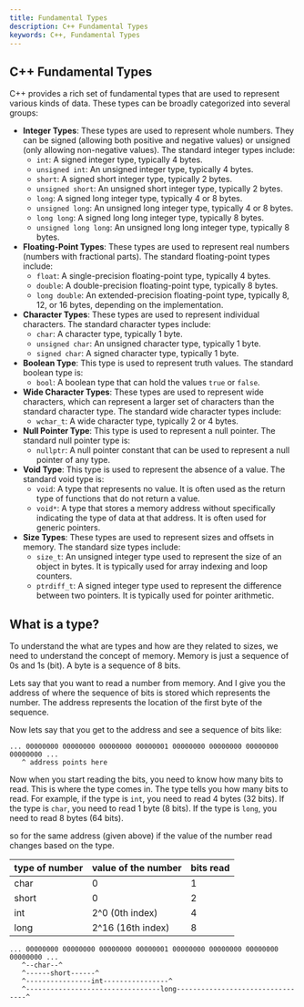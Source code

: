 ```yaml
---
title: Fundamental Types
description: C++ Fundamental Types
keywords: C++, Fundamental Types
---
```


## C++ Fundamental Types

C++ provides a rich set of fundamental types that are used to represent various kinds of data. These types can be broadly categorized into several groups:
- **Integer Types**: These types are used to represent whole numbers. They can be signed (allowing both positive and negative values) or unsigned (only allowing non-negative values). The standard integer types include:
  - `int`: A signed integer type, typically 4 bytes.
  - `unsigned int`: An unsigned integer type, typically 4 bytes.
  - `short`: A signed short integer type, typically 2 bytes.
  - `unsigned short`: An unsigned short integer type, typically 2 bytes.
  - `long`: A signed long integer type, typically 4 or 8 bytes.
  - `unsigned long`: An unsigned long integer type, typically 4 or 8 bytes.
  - `long long`: A signed long long integer type, typically 8 bytes.
  - `unsigned long long`: An unsigned long long integer type, typically 8 bytes.
- **Floating-Point Types**: These types are used to represent real numbers (numbers with fractional parts). The standard floating-point types include:
  - `float`: A single-precision floating-point type, typically 4 bytes.
  - `double`: A double-precision floating-point type, typically 8 bytes.
  - `long double`: An extended-precision floating-point type, typically 8, 12, or 16 bytes, depending on the implementation.
- **Character Types**: These types are used to represent individual characters. The standard character types include:
  - `char`: A character type, typically 1 byte.
  - `unsigned char`: An unsigned character type, typically 1 byte.
  - `signed char`: A signed character type, typically 1 byte.
- **Boolean Type**: This type is used to represent truth values. The standard boolean type is:
  - `bool`: A boolean type that can hold the values `true` or `false`.
- **Wide Character Types**: These types are used to represent wide characters, which can represent a
  larger set of characters than the standard character type. The standard wide character types
  include:
  - `wchar_t`: A wide character type, typically 2 or 4 bytes.
- **Null Pointer Type**: This type is used to represent a null pointer. The standard null pointer type is:
  - `nullptr`: A null pointer constant that can be used to represent a null pointer of any type.
- **Void Type**: This type is used to represent the absence of a value. The standard void type is:
  - `void`: A type that represents no value. It is often used as the return type of functions that do not
	return a value.	
  - `void*`: A type that stores a memory address without specifically indicating the type of data at that address. It is often used for generic pointers.
- **Size Types**: These types are used to represent sizes and offsets in memory. The standard size types include:
  - `size_t`: An unsigned integer type used to represent the size of an object in bytes. It is typically used for array indexing and loop counters.
  - `ptrdiff_t`: A signed integer type used to represent the difference between two pointers. It is typically used for pointer arithmetic.
	
	
## What is a type?
To understand the what are types and how are they related to sizes, we need to understand the
concept of memory. Memory is just a sequence of 0s and 1s (bit). A byte is a sequence of 8 bits.

Lets say that you want to read a number from memory. And I give you the address of where the
sequence of bits is stored which represents the number. The address
represents the location of the first byte of the sequence. 

Now lets say that you get to the address and see a sequence of bits like:
```
... 00000000 00000000 00000000 00000001 00000000 00000000 00000000 00000000 ...
   ^ address points here
```

Now when you start reading the bits, you need to know how many bits to read. This is where the type comes in.
The type tells you how many bits to read. For example, if the type is `int`, you need to read 4 bytes (32 bits).
If the type is `char`, you need to read 1 byte (8 bits). If the type is `long`, you need to read 8
bytes (64 bits).

so for the same address (given above) if the value of the number read changes based on the type.

|type of number | value of the number | bits read |
|------|------------|-----------|
| char  | 0          | 1         |
| short | 0          | 2         |
| int   | 2^0 (0th index)          | 4         |
| long  | 2^16 (16th index)         | 8         |

```
... 00000000 00000000 00000000 00000001 00000000 00000000 00000000 00000000 ...
   ^--char--^ 
   ^------short------^
   ^----------------int----------------^
   ^---------------------------------long---------------------------------^
```